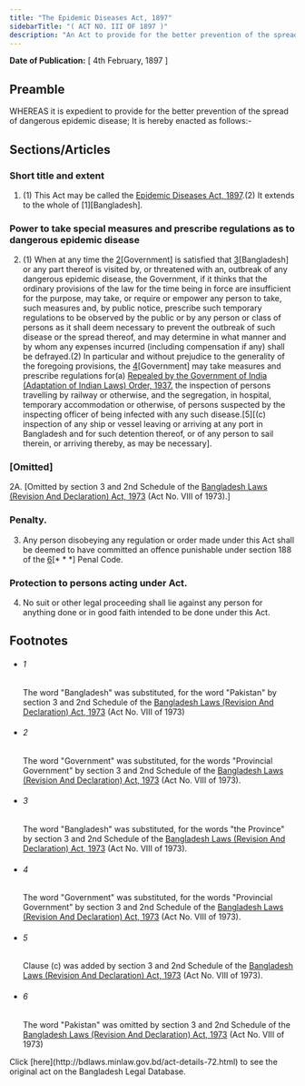 ```yaml
---
title: "The Epidemic Diseases Act, 1897"
sidebarTitle: "( ACT NO. III OF 1897 )"
description: "An Act to provide for the better prevention of the spread of Dangerous Epidemic Disease."
---
```


**Date of Publication:** [ 4th February, 1897 ]

## Preamble

WHEREAS it is expedient to provide for the better prevention of the spread of dangerous epidemic disease; It is hereby enacted as follows:-

## Sections/Articles

### Short title and extent

1. (1) This Act may be called the [Epidemic Diseases Act, 1897](/act-72.html "Epidemic Diseases Act, 1897").(2) It extends to the whole of [1][Bangladesh].

### Power to take special measures and prescribe regulations as to dangerous epidemic disease

2. (1) When at any time the [2](1)[Government] is satisfied that [3](2)[Bangladesh] or any part thereof is visited by, or threatened with an, outbreak of any dangerous epidemic disease, the Government, if it thinks that the ordinary provisions of the law for the time being in force are insufficient for the purpose, may take, or require or empower any person to take, such measures and, by public notice, prescribe such temporary regulations to be observed by the public or by any person or class of persons as it shall deem necessary to prevent the outbreak of such disease or the spread thereof, and may determine in what manner and by whom any expenses incurred (including compensation if any) shall be defrayed.(2) In particular and without prejudice to the generality of the foregoing provisions, the [4](3)[Government] may take measures and prescribe regulations for(a) [Repealed by the Government of India (Adaptation of Indian Laws) Order, 1937.](b) the inspection of persons travelling by railway or otherwise, and the segregation, in hospital, temporary accommodation or otherwise, of persons suspected by the inspecting officer of being infected with any such disease.[5][(c) inspection of any ship or vessel leaving or arriving at any port in Bangladesh and for such detention thereof, or of any person to sail therein, or arriving thereby, as may be necessary].

### [Omitted]

2A. [Omitted by section 3 and 2nd Schedule of the [Bangladesh Laws (Revision And Declaration) Act, 1973](/act-430.html "Bangladesh Laws (Revision And Declaration) Act, 1973") (Act No. VIII of 1973).]

### Penalty.

3. Any person disobeying any regulation or order made under this Act shall be deemed to have committed an offence punishable under section 188 of the [6](1)[\* \* \*] Penal Code.

### Protection to persons acting under Act.

4. No suit or other legal proceeding shall lie against any person for anything done or in good faith intended to be done under this Act.

## Footnotes

- ###### 1

  The word "Bangladesh" was substituted, for the word "Pakistan" by section 3 and 2nd Schedule of the [Bangladesh Laws (Revision And Declaration) Act, 1973](/act-430.html "Bangladesh Laws (Revision And Declaration) Act, 1973") (Act No. VIII of 1973)

- ###### 2

  The word "Government" was substituted, for the words "Provincial Government" by section 3 and 2nd Schedule of the [Bangladesh Laws (Revision And Declaration) Act, 1973](/act-430.html "Bangladesh Laws (Revision And Declaration) Act, 1973") (Act No. VIII of 1973).

- ###### 3

  The word "Bangladesh" was substituted, for the words "the Province" by section 3 and 2nd Schedule of the [Bangladesh Laws (Revision And Declaration) Act, 1973](/act-430.html "Bangladesh Laws (Revision And Declaration) Act, 1973") (Act No. VIII of 1973).

- ###### 4

  The word "Government" was substituted, for the words "Provincial Government" by section 3 and 2nd Schedule of the [Bangladesh Laws (Revision And Declaration) Act, 1973](/act-430.html "Bangladesh Laws (Revision And Declaration) Act, 1973") (Act No. VIII of 1973).

- ###### 5

  Clause (c) was added by section 3 and 2nd Schedule of the [Bangladesh Laws (Revision And Declaration) Act, 1973](/act-430.html "Bangladesh Laws (Revision And Declaration) Act, 1973") (Act No. VIII of 1973).

- ###### 6

  The word "Pakistan" was omitted by section 3 and 2nd Schedule of the [Bangladesh Laws (Revision And Declaration) Act, 1973](/act-430.html "Bangladesh Laws (Revision And Declaration) Act, 1973") (Act No. VIII of 1973)

<Note>
  Click [here](http://bdlaws.minlaw.gov.bd/act-details-72.html) to see the original act on the Bangladesh Legal Database.
</Note>
